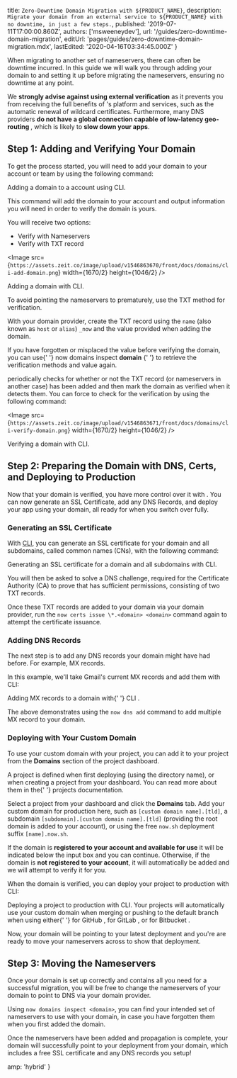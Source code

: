 
  title: `Zero-Downtime Domain Migration with ${PRODUCT_NAME}`,
  description: `Migrate your domain from an external service to ${PRODUCT_NAME} with no downtime, in just a few steps.`,
  published: '2019-07-11T17:00:00.860Z',
  authors: ['msweeneydev'],
  url: '/guides/zero-downtime-domain-migration',
  editUrl: 'pages/guides/zero-downtime-domain-migration.mdx',
  lastEdited: '2020-04-16T03:34:45.000Z'
}

When migrating to another set of nameservers, there can often be downtime incurred. In this guide we will walk you through adding your domain to <OrgName /> and setting it up before migrating the nameservers, ensuring no downtime at any point.

<Note type="warning">
  We <b>strongly advise against using external verification</b> as it prevents
  you from receiving the full benefits of <OrgName />
  's platform and services, such as the automatic renewal of wildcard certificates.
  Furthermore, many DNS providers <b>
    do not have a global connection capable of low-latency geo-routing
  </b>, which is likely to <b>slow down your apps</b>.
</Note>

## Step 1: Adding and Verifying Your Domain

To get the process started, you will need to add your domain to your account or team by using the following command:

<Snippet dark text="now domains add <domain>" />
<Caption>Adding a domain to a <OrgName /> account using <Link href="/download"><ProductShortName /> CLI</Link>.</Caption>

This command will add the domain to your account and output information you will need in order to verify the domain is yours.

You will receive two options:

- Verify with Nameservers
- Verify with TXT record

<Image
  src={`https://assets.zeit.co/image/upload/v1546863670/front/docs/domains/cli-add-domain.png`}
  width={1670/2}
  height={1046/2}
/>
<Caption>Adding a domain with <Link href="/docs/v2/getting-started/installation"><ProductShortName /> CLI</Link>.</Caption>

To avoid pointing the nameservers to <ProductName /> prematurely, use the TXT method for verification.

With your domain provider, create the TXT record using the `name` (also known as `host` or `alias`) `_now` and the value provided when adding the domain.

<Note>
  If you have forgotten or misplaced the value before verifying the domain, you
  can use{' '}
  <InlineCode>
    now domains inspect <b>domain</b>
  </InlineCode>{' '}
  to retrieve the verification methods and value again.
</Note>

[<ProductName />](/) periodically checks for whether or not the TXT record (or nameservers in another case) has been added and then mark the domain as verified when it detects them. You can force <ProductName /> to check for the verification by using the following command:

<Snippet dark text="now domains verify <domain>" />

<Image
  src={`https://assets.zeit.co/image/upload/v1546863671/front/docs/domains/cli-verify-domain.png`}
  width={1670/2}
  height={1046/2}
/>
<Caption>Verifying a domain with <Link href="/download"><ProductShortName /> CLI</Link>.</Caption>

## Step 2: Preparing the Domain with DNS, Certs, and Deploying to Production

Now that your domain is verified, you have more control over it with <ProductName />. You can now generate an SSL Certificate, add any DNS Records, and deploy your app using your domain, all ready for when you switch over fully.

### Generating an SSL Certificate

With [<ProductShortName /> CLI](/docs/v2/getting-started/installation), you can generate an SSL certificate for your domain and all subdomains, called common names (CNs), with the following command:

<Snippet dark text="now certs issue \*.<domain> <domain> --challenge-only" />
<Caption>Generating an SSL certificate for a domain and all subdomains with <Link href="/download"><ProductShortName /> CLI</Link>.</Caption>

You will then be asked to solve a DNS challenge, required for the Certificate Authority (CA) to prove that <ProductName /> has sufficient permissions, consisting of two TXT records.

Once these TXT records are added to your domain via your domain provider, run the `now certs issue \*.<domain> <domain>` command again to attempt the certificate issuance.

### Adding DNS Records

The next step is to add any DNS records your domain might have had before. For example, MX records.

In this example, we'll take Gmail's current MX records and add them with <ProductShortName /> CLI:

<Snippet
  dark
  text="now dns add <domain> @ MX ASPMX.L.GOOGLE.COM 1 && now dns add <domain> @ MX ALT1.ASPMX.L.GOOGLE.COM 5 && now dns add <domain> @ MX ALT2.ASPMX.L.GOOGLE.COM 5 && now dns add <domain> @ MX ALT3.ASPMX.L.GOOGLE.COM 10 && now dns add <domain> @ MX ALT4.ASPMX.L.GOOGLE.COM 10"
/>

<Caption>
  Adding MX records to a domain with{' '}
  <Link href="/download">
    <ProductShortName /> CLI
  </Link>
  .
</Caption>

The above demonstrates using the `now dns add` command to add multiple MX record to your domain.

### Deploying with Your Custom Domain

To use your custom domain with your project, you can add it to your project from the **Domains** section of the project dashboard.

<Note>
  A project is defined when first deploying (using the directory name), or when
  creating a project from your dashboard. You can read more about them in the{' '}
  <Link href="/docs/v2/platform/projects/">projects documentation</Link>.
</Note>

Select a project from your dashboard and click the **Domains** tab. Add your custom domain for production here, such as `[custom domain name].[tld]`, a subdomain `[subdomain].[custom domain name].[tld]` (providing the root domain is added to your account), or using the free `now.sh` deployment suffix `[name].now.sh`.

If the domain is **registered to your account and available for use** it will be indicated below the input box and you can continue. Otherwise, if the domain is **not registered to your account**, it will automatically be added and we will attempt to verify it for you.

When the domain is verified, you can deploy your project to production with <ProductShortName /> CLI:

<Snippet dark text="now --prod" />
<Caption>Deploying a project to production with <ProductShortName /> CLI.</Caption>

<Note>
  Your projects will automatically use your custom domain when merging or
  pushing to the default branch when using either{' '}
  <Link href="/docs/v2/integrations/vercel-for-gitlab">
    <ProductName /> for GitHub
  </Link>
  ,<Link href="/docs/v2/integrations/vercel-for-gitlab">
    <ProductName /> for GitLab
  </Link>, or
  <Link href="/docs/v2/integrations/vercel-for-bitbucket">
    <ProductName /> for Bitbucket
  </Link>
  .
</Note>

Now, your domain will be pointing to your latest deployment and you're are ready to move your nameservers across to show that deployment.

## Step 3: Moving the Nameservers

Once your domain is set up correctly and contains all you need for a successful migration, you will be free to change the nameservers of your domain to point to <OrgName /> DNS via your domain provider.

Using `now domains inspect <domain>`, you can find your intended set of nameservers to use with your domain, in case you have forgotten them when you first added the domain.

Once the nameservers have been added and propagation is complete, your domain will successfully point to your deployment from your domain, which includes a free SSL certificate and any DNS records you setup!


  amp: 'hybrid'
}
